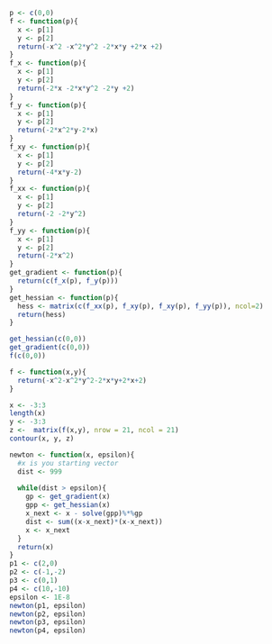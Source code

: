 ```r
p <- c(0,0)
f <- function(p){
  x <- p[1]
  y <- p[2]
  return(-x^2 -x^2*y^2 -2*x*y +2*x +2)
}
f_x <- function(p){
  x <- p[1]
  y <- p[2]
  return(-2*x -2*x*y^2 -2*y +2)
}
f_y <- function(p){
  x <- p[1]
  y <- p[2]
  return(-2*x^2*y-2*x)
}
f_xy <- function(p){
  x <- p[1]
  y <- p[2]
  return(-4*x*y-2)
}
f_xx <- function(p){
  x <- p[1]
  y <- p[2]
  return(-2 -2*y^2)
}
f_yy <- function(p){
  x <- p[1]
  y <- p[2]
  return(-2*x^2)
}
get_gradient <- function(p){
  return(c(f_x(p), f_y(p)))
}
get_hessian <- function(p){
  hess <- matrix(c(f_xx(p), f_xy(p), f_xy(p), f_yy(p)), ncol=2)
  return(hess)
}

get_hessian(c(0,0))
get_gradient(c(0,0))
f(c(0,0))
```


```r
f <- function(x,y){
  return(-x^2-x^2*y^2-2*x*y+2*x+2)
}

x <- -3:3
length(x)
y <- -3:3
z <-  matrix(f(x,y), nrow = 21, ncol = 21)
contour(x, y, z)

```

```r
newton <- function(x, epsilon){
  #x is you starting vector
  dist <- 999
  
  while(dist > epsilon){
    gp <- get_gradient(x)
    gpp <- get_hessian(x)
    x_next <- x - solve(gpp)%*%gp
    dist <- sum((x-x_next)*(x-x_next))
    x <- x_next
  }
  return(x)
}
p1 <- c(2,0)
p2 <- c(-1,-2)
p3 <- c(0,1)
p4 <- c(10,-10)
epsilon <- 1E-8
newton(p1, epsilon)
newton(p2, epsilon)
newton(p3, epsilon)
newton(p4, epsilon)

```

